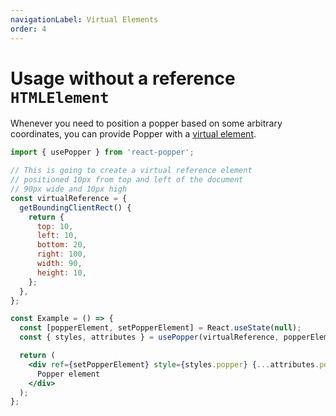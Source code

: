 ```yaml
---
navigationLabel: Virtual Elements
order: 4
---
```


# Usage without a reference `HTMLElement`

Whenever you need to position a popper based on some arbitrary coordinates, you
can provide Popper with a [virtual element](../../../docs/v2/virtual-elements/).

<x-ad />

```jsx
import { usePopper } from 'react-popper';

// This is going to create a virtual reference element
// positioned 10px from top and left of the document
// 90px wide and 10px high
const virtualReference = {
  getBoundingClientRect() {
    return {
      top: 10,
      left: 10,
      bottom: 20,
      right: 100,
      width: 90,
      height: 10,
    };
  },
};

const Example = () => {
  const [popperElement, setPopperElement] = React.useState(null);
  const { styles, attributes } = usePopper(virtualReference, popperElement);

  return (
    <div ref={setPopperElement} style={styles.popper} {...attributes.popper}>
      Popper element
    </div>
  );
};
```
